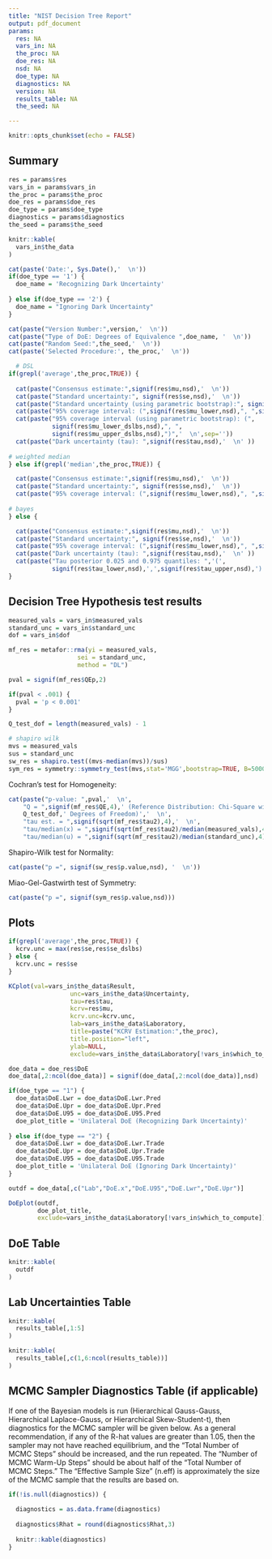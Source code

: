```yaml
---
title: "NIST Decision Tree Report"
output: pdf_document
params:
  res: NA
  vars_in: NA
  the_proc: NA
  doe_res: NA
  nsd: NA
  doe_type: NA
  diagnostics: NA
  version: NA
  results_table: NA
  the_seed: NA

---
```


```r
knitr::opts_chunk$set(echo = FALSE)
```

## Summary
```r

res = params$res
vars_in = params$vars_in
the_proc = params$the_proc
doe_res = params$doe_res
doe_type = params$doe_type
diagnostics = params$diagnostics
the_seed = params$the_seed

knitr::kable(
  vars_in$the_data
)

cat(paste('Date:', Sys.Date(),'  \n'))
if(doe_type == '1') {
  doe_name = 'Recognizing Dark Uncertainty'
  
} else if(doe_type == '2') {
  doe_name = "Ignoring Dark Uncertainty"
}

cat(paste("Version Number:",version,'  \n'))
cat(paste("Type of DoE: Degrees of Equivalence ",doe_name, '  \n'))
cat(paste("Random Seed:",the_seed,'  \n'))
cat(paste('Selected Procedure:', the_proc,'  \n'))

  # DSL
if(grepl('average',the_proc,TRUE)) {
  
  cat(paste("Consensus estimate:",signif(res$mu,nsd),'  \n'))
  cat(paste("Standard uncertainty:", signif(res$se,nsd),'  \n'))
  cat(paste("Standard uncertainty (using parametric bootstrap):", signif(res$se_dslbs,nsd),'  \n'))
  cat(paste("95% coverage interval: (",signif(res$mu_lower,nsd),", ",signif(res$mu_upper,nsd),")",'  \n',sep=''))
  cat(paste("95% coverage interval (using parametric bootstrap): (",
            signif(res$mu_lower_dslbs,nsd),", ",
            signif(res$mu_upper_dslbs,nsd),")",'  \n',sep=''))
  cat(paste("Dark uncertainty (tau): ",signif(res$tau,nsd),'  \n' ))
  
# weighted median
} else if(grepl('median',the_proc,TRUE)) {

  cat(paste("Consensus estimate:",signif(res$mu,nsd),'  \n'))
  cat(paste("Standard uncertainty:", signif(res$se,nsd),'  \n'))
  cat(paste("95% coverage interval: (",signif(res$mu_lower,nsd),", ",signif(res$mu_upper,nsd),")",'  \n',sep=''))
  
# bayes
} else {

  cat(paste("Consensus estimate:",signif(res$mu,nsd),'  \n'))
  cat(paste("Standard uncertainty:", signif(res$se,nsd),'  \n'))
  cat(paste("95% coverage interval: (",signif(res$mu_lower,nsd),", ",signif(res$mu_upper,nsd),")",'  \n',sep=''))
  cat(paste("Dark uncertainty (tau): ",signif(res$tau,nsd),'  \n' ))
  cat(paste("Tau posterior 0.025 and 0.975 quantiles: ",'(',
            signif(res$tau_lower,nsd),',',signif(res$tau_upper,nsd),')','  \n',sep=''))
}


```

## Decision Tree Hypothesis test results
```r
measured_vals = vars_in$measured_vals
standard_unc = vars_in$standard_unc
dof = vars_in$dof

mf_res = metafor::rma(yi = measured_vals,
                   sei = standard_unc,
                   method = "DL")

pval = signif(mf_res$QEp,2)

if(pval < .001) {
  pval = 'p < 0.001'
}

Q_test_dof = length(measured_vals) - 1

# shapiro wilk
mvs = measured_vals
sus = standard_unc
sw_res = shapiro.test((mvs-median(mvs))/sus) 
sym_res = symmetry::symmetry_test(mvs,stat='MGG',bootstrap=TRUE, B=5000) 
```

Cochran's test for Homogeneity:  
```r
cat(paste("p-value: ",pval,'  \n',
    "Q = ",signif(mf_res$QE,4),' (Reference Distribution: Chi-Square with ',
    Q_test_dof,' Degrees of Freedom)','  \n',
    "tau est. = ",signif(sqrt(mf_res$tau2),4),'  \n',
    "tau/median(x) = ",signif(sqrt(mf_res$tau2)/median(measured_vals),4),'  \n',
    "tau/median(u) = ",signif(sqrt(mf_res$tau2)/median(standard_unc),4),'  \n',sep=''))

```

Shapiro-Wilk test for Normality:
```r
cat(paste("p =", signif(sw_res$p.value,nsd), '  \n'))
```

Miao-Gel-Gastwirth test of Symmetry:
```r
cat(paste("p =", signif(sym_res$p.value,nsd)))
```

\newpage

## Plots
```r

if(grepl('average',the_proc,TRUE)) {
  kcrv.unc = max(res$se,res$se_dslbs)
} else {
  kcrv.unc = res$se
}

KCplot(val=vars_in$the_data$Result, 
                 unc=vars_in$the_data$Uncertainty, 
                 tau=res$tau,
                 kcrv=res$mu, 
                 kcrv.unc=kcrv.unc,
                 lab=vars_in$the_data$Laboratory, 
                 title=paste("KCRV Estimation:",the_proc), 
                 title.position="left",
                 ylab=NULL, 
                 exclude=vars_in$the_data$Laboratory[!vars_in$which_to_compute])
```

```r

doe_data = doe_res$DoE
doe_data[,2:ncol(doe_data)] = signif(doe_data[,2:ncol(doe_data)],nsd)

if(doe_type == "1") {
  doe_data$DoE.Lwr = doe_data$DoE.Lwr.Pred
  doe_data$DoE.Upr = doe_data$DoE.Upr.Pred
  doe_data$DoE.U95 = doe_data$DoE.U95.Pred
  doe_plot_title = 'Unilateral DoE (Recognizing Dark Uncertainty)'
  
} else if(doe_type == "2") {
  doe_data$DoE.Lwr = doe_data$DoE.Lwr.Trade
  doe_data$DoE.Upr = doe_data$DoE.Upr.Trade
  doe_data$DoE.U95 = doe_data$DoE.U95.Trade
  doe_plot_title = 'Unilateral DoE (Ignoring Dark Uncertainty)'
}

outdf = doe_data[,c("Lab","DoE.x","DoE.U95","DoE.Lwr","DoE.Upr")]

DoEplot(outdf,
        doe_plot_title,
        exclude=vars_in$the_data$Laboratory[!vars_in$which_to_compute])
```

\newpage

## DoE Table
```r

knitr::kable(
  outdf
)
```

## Lab Uncertainties Table

```r

knitr::kable(
  results_table[,1:5]
)

knitr::kable(
  results_table[,c(1,6:ncol(results_table))]
)
```


## MCMC Sampler Diagnostics Table (if applicable)

If one of the Bayesian models is run (Hierarchical Gauss-Gauss, Hierarchical Laplace-Gauss, or Hierarchical Skew-Student-t), then diagnostics for the MCMC sampler will be given below. As a general recommendation, if any of the R-hat values are greater than 1.05, then the sampler may not have reached equilibrium, and the “Total Number of MCMC Steps” should be increased, and the run repeated. The “Number of MCMC Warm-Up Steps” should be about half of the “Total Number of MCMC Steps.” The “Effective Sample Size” (n.eff) is approximately the size of the MCMC sample that the results are based on.


```r

if(!is.null(diagnostics)) {
  
  diagnostics = as.data.frame(diagnostics)
  
  diagnostics$Rhat = round(diagnostics$Rhat,3)
  
  knitr::kable(diagnostics)
}

```

